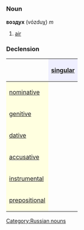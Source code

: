 =={{ru}}==
[[Category:Russian nouns]]
===Noun===
'''воздух''' (vózduχ) ''m''

#[[air]]

===Declension===
{| border="1" cellpadding="4" cellspacing="0"
!
! style="background-color: #EFEFFF" align="center"|[[singular]]
|-
! style="background-color: #FFFFE0" align="left"|[[nominative case|nominative]]
| align="center"|{{Unicode|во́здух}}
|-
! style="background-color: #FFFFE0" align="left"|[[genitive case|genitive]]
| align="center"|{{Unicode|во́здуха}}
|-
! style="background-color: #FFFFE0" align="left"|[[dative case|dative]]
| align="center"|{{Unicode|во́здуху}}
|-
! style="background-color: #FFFFE0" align="left"|[[accusative case|accusative]]
| align="center"|{{Unicode|во́здух}}
|-
! style="background-color: #FFFFE0" align="left"|[[instrumental case|instrumental]]
| align="center"|{{Unicode|во́здухом}}
|-
! style="background-color: #FFFFE0" align="left"|[[prepositional case|prepositional]]
| align="center"|{{Unicode|о во́здухе}}
|}
